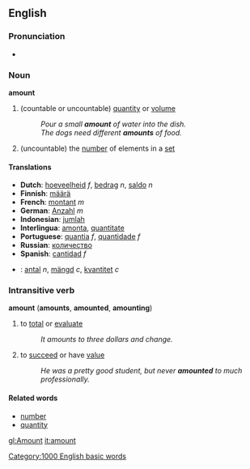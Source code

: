 ==English==
===Pronunciation===
*{{AHD|/ə-mount'/}}

===Noun===
'''amount'''
#(countable or uncountable) [[quantity]] or [[volume]]
#:''Pour a small '''amount''' of water into the dish.''
#:''The dogs need different '''amounts''' of food.''
#(uncountable) the [[number]] of elements in a [[set]] 

====Translations====
*'''Dutch''': [[hoeveelheid]] ''f'', [[bedrag]] ''n'', [[saldo]] ''n''
*'''Finnish''': [[määrä]]
*'''French''': [[montant]] ''m''
*'''German''': [[Anzahl]] ''m''
*'''Indonesian''': [[jumlah]]
*'''Interlingua''': [[amonta]], [[quantitate]]
*'''Portuguese''': [[quantia]] ''f'', [[quantidade]] ''f''
*'''Russian''': [[количество]]
*'''Spanish''': [[cantidad]] ''f''
*{{sv}}: [[antal]] ''n'', [[mängd]] ''c'', [[kvantitet]] ''c''

===Intransitive verb===
'''amount''' ('''amounts''', '''amounted''', '''amounting''')
#to [[total]] or [[evaluate]]
#:''It amounts to three dollars and change.''
#to [[succeed]] or have [[value]]
#:''He was a pretty good student, but never '''amounted''' to much professionally.''


====Related words====
*[[number]]
*[[quantity]]

[[Category:1000 English basic words]]

[[gl:Amount]]
[[it:amount]]